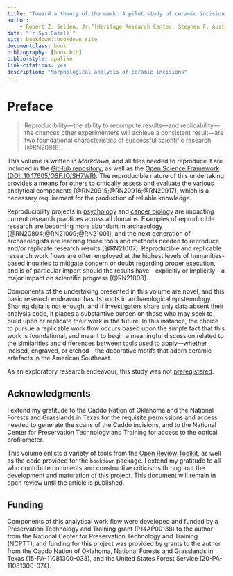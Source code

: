 ```yaml
--- 
title: "Toward a theory of the mark: A pilot study of ceramic incision morphology"
author: 
    - Robert Z. Selden, Jr.^[Heritage Research Center, Stephen F. Austin State University and Cultural Heritage Department, Jean Monnet University, zselden@sfasu.edu]
date: "`r Sys.Date()`"
site: bookdown::bookdown_site
documentclass: book
bibliography: [book.bib]
biblio-style: apalike
link-citations: yes
description: "Morphological analysis of ceramic incisions"
---
```


# Preface {-}

>Reproducibility—the ability to recompute results—and replicability—the chances other experimenters will achieve a consistent result—are two foundational characteristics of successful scientific research [@RN20918].

This volume is written in _Markdown_, and all files needed to reproduce it are included in the [GitHub repository](https://github.com/aksel-blaise/incision), as well as the [Open Science Framework (DOI: 10.17605/OSF.IO/SH7WR)](https://osf.io/sh7wr/). The reproducible nature of this undertaking provides a means for others to critically assess and evaluate the various analytical components [@RN20915;@RN20916;@RN20917], which is a necessary requirement for the production of reliable knowledge.

Reproducibility projects in [psychology](https://osf.io/ezcuj/) and [cancer biology](https://www.cos.io/rpcb) are impacting current research practices across all domains. Examples of reproducible research are becoming more abundant in archaeology [@RN20804;@RN21009;@RN21001], and the next generation of archaeologists are learning those tools and methods needed to reproduce and/or replicate research results [@RN21007]. Reproducible and replicable research work flows are often employed at the highest levels of humanities-based inquiries to mitigate concern or doubt regarding proper execution, and is of particular import should the results have—explicitly or implicitly—a major impact on scientific progress [@RN21008].

Components of the undertaking presented in this volume are novel, and this basic research endeavour has its' roots in archaeological epistemology. Sharing data is not enough, and if investigators share only data absent their analysis code, it places a substantive burden on those who may seek to build upon or replicate their work in the future. In this instance, the choice to pursue a replicable work flow occurs based upon the simple fact that this work is foundational, and meant to begin a meaningful discussion related to the similarities and differences between tools used to apply—whether incised, engraved, or etched—the decorative motifs that adorn ceramic artefacts in the American Southeast. 

As an exploratory research endeavour, this study was not [preregistered](https://www.cos.io/prereg).

## Acknowledgments

I extend my gratitude to the Caddo Nation of Oklahoma and the National Forests and Grasslands in Texas for the requisite permissions and access needed to generate the scans of the Caddo incisions, and to the National Center for Preservation Technology and Training for access to the optical profilometer. 

This volume enlists a variety of tools from the [Open Review Toolkit](https://www.openreviewtoolkit.org/), as well as the code provided for the `bookdown` package. I extend my gratitude to all who contribute comments and constructive criticisms throughout the development and maturation of this project. This document will remain in open review until the article is published.

## Funding

Components of this analytical work flow were developed and funded by a Preservation Technology and Training grant (P14AP00138) to the author from the National Center for Preservation Technology and Training (NCPTT), and funding for this project was provided by grants to the author from the Caddo Nation of Oklahoma, National Forests and Grasslands in Texas (15-PA-11081300-033), and the United States Forest Service (20-PA-11081300-074).
